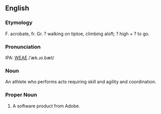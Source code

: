 ==English==
===Etymology===
F. acrobate, fr. Gr. ? walking on tiptoe, climbing aloft; ? high + ? to go.

===Pronunciation===
IPA: [[WEAE]] /ˈæk.ɹo.bæt/

===Noun===
An athlete who performs acts requiring skill and agility and coordination.

===Proper Noun===
#A software product from Adobe.
